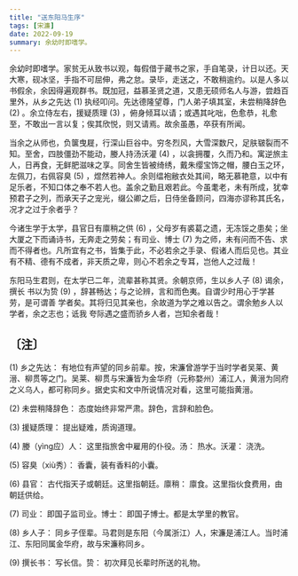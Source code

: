 ```yaml
---
title: "送东阳马生序"
tags: [宋濂]
date: 2022-09-19
summary: 余幼时即嗜学。
---
```


余幼时即嗜学。家贫无从致书以观，每假借于藏书之家，手自笔录，计日以还。天大寒，砚冰坚，手指不可屈伸，弗之怠。录毕，走送之，不敢稍逾约。以是人多以书假余，余因得遍观群书。既加冠，益慕圣贤之道，又患无硕师名人与游，尝趋百里外，从乡之先达 (1) 执经叩问。先达德隆望尊，门人弟子填其室，未尝稍降辞色 (2) 。余立侍左右，援疑质理 (3) ，俯身倾耳以请；或遇其叱咄，色愈恭，礼愈至，不敢出一言以复；俟其欣悦，则又请焉。故余虽愚，卒获有所闻。

当余之从师也，负箧曳屣，行深山巨谷中。穷冬烈风，大雪深数尺，足肤皲裂而不知。至舍，四肢僵劲不能动，媵人持汤沃灌 (4) ，以衾拥覆，久而乃和。寓逆旅主人，日再食，无鲜肥滋味之享。同舍生皆被绮绣，戴朱缨宝饰之帽，腰白玉之环，左佩刀，右佩容臭 (5) ，煜然若神人。余则缊袍敝衣处其间，略无慕艳意，以中有足乐者，不知口体之奉不若人也。盖余之勤且艰若此。今虽耄老，未有所成，犹幸预君子之列，而承天子之宠光，缀公卿之后，日侍坐备顾问，四海亦谬称其氏名，况才之过于余者乎？

今诸生学于太学，县官日有廪稍之供 (6) ，父母岁有裘葛之遗，无冻馁之患矣；坐大厦之下而诵诗书，无奔走之劳矣；有司业、博士 (7) 为之师，未有问而不告、求而不得者也。凡所宜有之书，皆集于此，不必若余之手录、假诸人而后见也。其业有不精、德有不成者，非天质之卑，则心不若余之专耳，岂他人之过哉！

东阳马生君则，在太学已二年，流辈甚称其贤。余朝京师，生以乡人子 (8) 谒余，撰长
书以为贽 (9) ，辞甚畅达；与之论辨，言和而色夷。自谓少时用心于学甚劳，是可谓善
学者矣。其将归见其亲也，余故道为学之难以告之。谓余勉乡人以学者，余之志也；诋我
夸际遇之盛而骄乡人者，岂知余者哉！

## 〔注〕　

(1) 乡之先达： 有地位有声望的同乡前辈。按，宋濂曾游学于当时学者吴莱、黄溍、柳贯等之门。吴莱、柳贯与宋濂皆为金华府（元称婺州）浦江人，黄溍为同府之义乌人，都可称同乡。据史实和文中所说情况对看，这里可能指黄溍。

(2) 未尝稍降辞色： 态度始终非常严肃。辞色，言辞和脸色。

(3) 援疑质理： 提出疑难，质询道理。

(4) 媵（yìng应）人： 这里指旅舍中雇用的仆役。汤： 热水。沃灌： 浇洗。

(5) 容臭（xiù秀）： 香囊，装有香料的小囊。

(6) 县官： 古代指天子或朝廷。这里指朝廷。廪稍： 廪食。这里指伙食费用，由朝廷供给。

(7) 司业： 即国子监司业。博士： 即国子博士。都是太学里的教官。

(8) 乡人子： 同乡子侄辈。马君则是东阳（今属浙江）人，宋濂是浦江人。当时浦江、东阳同属金华府，故与宋濂称同乡。

(9) 撰长书： 写长信。贽： 初次拜见长辈时所送的礼物。